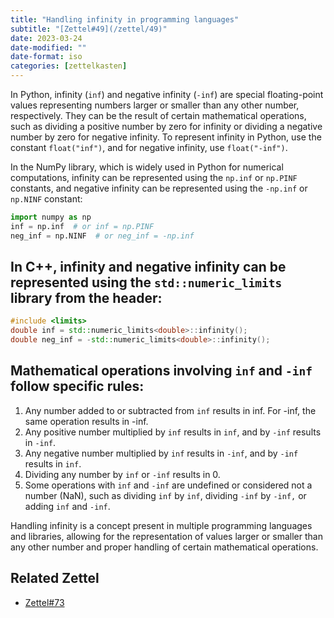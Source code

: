 ```yaml
---
title: "Handling infinity in programming languages"
subtitle: "[Zettel#49](/zettel/49)"
date: 2023-03-24
date-modified: ""
date-format: iso
categories: [zettelkasten]
---
```

In Python, infinity (`inf`) and negative infinity (`-inf`) are special floating-point values representing numbers larger or smaller than any other number, respectively. They can be the result of certain mathematical operations, such as dividing a positive number by zero for infinity or dividing a negative number by zero for negative infinity. To represent infinity in Python, use the constant `float("inf")`, and for negative infinity, use `float("-inf")`.

In the NumPy library, which is widely used in Python for numerical computations, infinity can be represented using the `np.inf` or `np.PINF` constants, and negative infinity can be represented using the `-np.inf` or `np.NINF` constant:

```python
import numpy as np
inf = np.inf  # or inf = np.PINF
neg_inf = np.NINF  # or neg_inf = -np.inf
```

## In C++, infinity and negative infinity can be represented using the `std::numeric_limits` library from the <limits> header:

```cpp
#include <limits>
double inf = std::numeric_limits<double>::infinity();
double neg_inf = -std::numeric_limits<double>::infinity();
```

## Mathematical operations involving `inf` and `-inf` follow specific rules:

1. Any number added to or subtracted from `inf` results in inf. For -inf, the same operation results in -inf.
2. Any positive number multiplied by `inf` results in `inf`, and by `-inf` results in `-inf`.
3. Any negative number multiplied by `inf` results in `-inf`, and by `-inf` results in `inf`.
4. Dividing any number by `inf` or `-inf` results in 0.
5. Some operations with `inf` and `-inf` are undefined or considered not a number (NaN), such as dividing `inf` by `inf`, dividing `-inf` by `-inf,` or adding `inf` and `-inf`.

Handling infinity is a concept present in multiple programming languages and libraries, allowing for the representation of values larger or smaller than any other number and proper handling of certain mathematical operations.

## Related Zettel

* [Zettel#73](/zettel/73)
